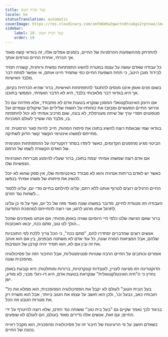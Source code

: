 ```yaml
---
title: בעל הבית הטוב
locale: he
statusTranslation: automatic
coverImage: https://res.cloudinary.com/xmfm6mhw3gwctndtcubgx2rptnae/image/upload/v1740468922/small_cover_tratado_de_psicologia_revolucionaria_a4c0dca4e0.webp
sidebar:
    label: 19. בעל הבית הטוב
    order: 19
---
```

להתרחק מההשפעות ההרסניות של החיים, בזמנים אפלים אלה, זה בוודאי קשה מאוד אך הכרחי, אחרת החיים טורפים אותך.

כל עבודה שאדם עושה על עצמו במטרה להשיג התפתחות נפשית ורוחנית, קשורה תמיד לבידוד מובן היטב, כי תחת השפעת החיים כפי שתמיד חיינו אותם, אי אפשר לפתח דבר מלבד האישיות.

בשום פנים ואופן איננו מנסים להתנגד להתפתחות האישיות, ברור שהיא הכרחית בקיום, אך היא בוודאי דבר מלאכותי בלבד, היא לא הדבר האמיתי, הממשי בתוכנו.

אם היונק האינטלקטואלי המסכן שנקרא בטעות אדם לא מתבודד, אלא מזדהה עם כל אירועי החיים המעשיים ומבזבז את כוחותיו על רגשות שליליים ועל שיקולים עצמיים ועל פטפוטים חסרי ערך של שיחה מעורפלת, לא בונה, שום מרכיב אמיתי לא יכול להתפתח בו, מלבד מה ששייך לעולם המכניות.

בוודאי שמי שבאמת רוצה להשיג בתוכו את פיתוח המהות, חייב להיות סגור הרמטית. זה מתייחס למשהו אינטימי הקשור קשר הדוק לשתיקה.

הביטוי מגיע מהזמנים הקדומים, כאשר לימדו בסתר דוקטרינה על ההתפתחות הפנימית של האדם הקשורה לשמו של הרמס.

אם אדם רוצה שמשהו אמיתי יצמח בתוכו, ברור שעליו להימנע מבריחת האנרגיות הנפשיות שלו.

כאשר יש לאדם בריחות אנרגיה והוא לא מבודד באינטימיות שלו, אין ספק שהוא לא יוכל להשיג את פיתוחו של משהו אמיתי בנפשו.

החיים הרגילים רוצים לטרוף אותנו ללא רחם; עלינו להילחם בחיים מדי יום, עלינו ללמוד לשחות נגד הזרם...

העבודה הזו מנוגדת לחיים, מדובר במשהו שונה מאוד מזה של כל יום, ואף על פי כן עלינו לתרגל אותו מרגע לרגע; אני רוצה להתייחס למהפכת התודעה.

ברור שאם הגישה שלנו כלפי חיי היומיום שגויה באופן מהותי; אם אנחנו מאמינים שהכל הולך לנו טוב, סתם ככה, יבואו האכזבות...

אנשים רוצים שהדברים יסתדרו להם, "סתם ככה", כי הכל צריך ללכת לפי התוכניות שלהם, אבל המציאות המרה שונה, כל עוד אדם לא משתנה מבפנים, בין אם הוא אוהב את זה ובין אם לא, הוא תמיד יהיה קורבן של הנסיבות.

אומרים וכותבים על החיים הרבה שטויות סנטימנטליות, אבל החיבור הזה על פסיכולוגיה מהפכנית שונה.

הדוקטרינה הזו מגיעה לעניין, לעובדות קונקרטיות, ברורות ומוחלטות; היא קובעת באופן נחרץ כי ה"חיה האינטלקטואלית" שנקראת בטעות אדם, היא דו-רגלי מכני, לא מודע, ישן.

"בעל הבית הטוב" לעולם לא יקבל את הפסיכולוגיה המהפכנית; הוא ממלא את כל חובותיו כאב, כבעל וכו', ולכן הוא חושב על עצמו את הטוב ביותר, אבל הוא משרת רק את מטרות הטבע וזה הכל.

בניגוד לכך נאמר שקיים גם "בעל בית טוב" ששוחה נגד הזרם, שלא רוצה להיטרף על ידי החיים; עם זאת, אנשים אלה נדירים מאוד בעולם, הם לעולם לא שופעים.

כשאדם חושב על פי הרעיונות של חיבור זה על פסיכולוגיה מהפכנית, הוא מקבל ראייה נכונה של החיים.

